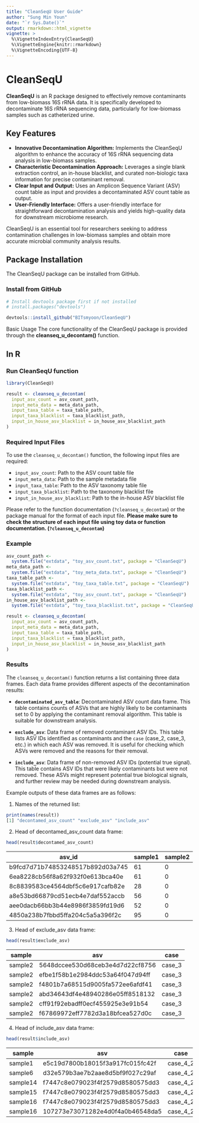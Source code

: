 ```yaml
---
title: "CleanSeqU User Guide"
author: "Sung Min Youn"
date: "`r Sys.Date()`"
output: rmarkdown::html_vignette
vignette: >
  %\VignetteIndexEntry{CleanSeqU}
  %\VignetteEngine{knitr::rmarkdown}
  %\VignetteEncoding{UTF-8}
---
```


# CleanSeqU

**CleanSeqU** is an R package designed to effectively remove contaminants from low-biomass 16S rRNA data. It is specifically developed to decontaminate 16S rRNA sequencing data, particularly for low-biomass samples such as catheterized urine.

## Key Features

* **Innovative Decontamination Algorithm:** Implements the CleanSeqU algorithm to enhance the accuracy of 16S rRNA sequencing data analysis in low-biomass samples.
* **Characteristic Decontamination Approach:** Leverages a single blank extraction control, an in-house blacklist, and curated non-biologic taxa information for precise contaminant removal.
* **Clear Input and Output:** Uses an Amplicon Sequence Variant (ASV) count table as input and provides a decontaminated ASV count table as output.
* **User-Friendly Interface:** Offers a user-friendly interface for straightforward decontamination analysis and yields high-quality data for downstream microbiome research.

CleanSeqU is an essential tool for researchers seeking to address contamination challenges in low-biomass samples and obtain more accurate microbial community analysis results.

## Package Installation

The CleanSeqU package can be installed from GitHub.

### Install from GitHub

```R
# Install devtools package first if not installed
# install.packages("devtools")

devtools::install_github("BITsmyoon/CleanSeqU")
```
Basic Usage
The core functionality of the CleanSeqU package is provided through the **cleanseq_u_decontam()** function.

## In R

### Run CleanSeqU function

```R
library(CleanSeqU)

result <- cleanseq_u_decontam(
  input_asv_count = asv_count_path,
  input_meta_data = meta_data_path,
  input_taxa_table = taxa_table_path,
  input_taxa_blacklist = taxa_blacklist_path,
  input_in_house_asv_blacklist = in_house_asv_blacklist_path
)
```

### Required Input Files

To use the `cleanseq_u_decontam()` function, the following input files are required:

* `input_asv_count`: Path to the ASV count table file
* `input_meta_data`: Path to the sample metadata file
* `input_taxa_table`: Path to the ASV taxonomy table file
* `input_taxa_blacklist`: Path to the taxonomy blacklist file
* `input_in_house_asv_blacklist`: Path to the in-house ASV blacklist file

Please refer to the function documentation (`?cleanseq_u_decontam`) or the package manual for the format of each input file.
**Please make sure to check the structure of each input file using toy data or function documentation. (`?cleanseq_u_decontam`)**

### Example

```R
asv_count_path <-
  system.file("extdata", "toy_asv_count.txt", package = "CleanSeqU")
meta_data_path <-
  system.file("extdata", "toy_meta_data.txt", package = "CleanSeqU")
taxa_table_path <-
  system.file("extdata", "toy_taxa_table.txt", package = "CleanSeqU")
taxa_blacklist_path <-
  system.file("extdata", "toy_asv_count.txt", package = "CleanSeqU")
in_house_asv_blacklist_path <-
  system.file("extdata", "toy_taxa_blacklist.txt", package = "CleanSeqU")

result <- cleanseq_u_decontam(
  input_asv_count = asv_count_path,
  input_meta_data = meta_data_path,
  input_taxa_table = taxa_table_path,
  input_taxa_blacklist = taxa_blacklist_path,
  input_in_house_asv_blacklist = in_house_asv_blacklist_path
)
```

### Results

The `cleanseq_u_decontam()` function returns a list containing three data frames. Each data frame provides different aspects of the decontamination results:

*   **`decontaminated_asv_table`**: Decontaminated ASV count data frame. This table contains counts of ASVs that are highly likely to be contaminants set to 0 by applying the contaminant removal algorithm. This table is suitable for downstream analysis.

*   **`exclude_asv`**: Data frame of removed contaminant ASV IDs. This table lists ASV IDs identified as contaminants and the `case` (case_2, case_3, etc.) in which each ASV was removed. It is useful for checking which ASVs were removed and the reasons for their removal.

*   **`include_asv`**: Data frame of non-removed ASV IDs (potential true signal).  This table contains ASV IDs that were likely contaminants but were not removed. These ASVs might represent potential true biological signals, and further review may be needed during downstream analysis.

Example outputs of these data frames are as follows:

1. Names of the returned list:

```R
print(names(result))
[1] "decontamed_asv_count" "exclude_asv" "include_asv"
```

2. Head of decontamed_asv_count data frame:

```R
head(result$decontamed_asv_count)
```

| asv_id                           | sample1 | sample2 | sample3 | sample4 | sample5 | sample6 | sample7 | sample8 | sample10 | sample11 | sample12 | sample13 | sample14 | sample15 | sample16 |
|------------------------------------|---------|---------|---------|---------|---------|---------|---------|---------|----------|----------|----------|----------|----------|----------|----------|
| b9fcd7d71b74853248517b892d03a745   | 61      | 0       | 0       | 0       | 0       | 0       | 0       | 0       | 0        | 0        | 0        | 0        | 429      | 595      | 148      |
| 6ea8228cb56f8a62f932f0e613bca40e   | 61      | 0       | 0       | 0       | 0       | 0       | 0       | 0       | 0        | 0        | 0        | 0        | 0        | 0        | 0        |
| 8c8839583ce4564dbf5c6e917cafb82e   | 28      | 0       | 0       | 0       | 0       | 0       | 0       | 0       | 0        | 0        | 0        | 0        | 0        | 0        | 0        |
| a8e53bd66879cd51ecb4e7daf552accb   | 56      | 0       | 0       | 0       | 316     | 0       | 0       | 0       | 0        | 0        | 0        | 0        | 0        | 0        | 0        |
| aee0dacb66bb3b44e8986f3859fd19d6   | 52      | 0       | 0       | 0       | 0       | 17      | 0       | 0       | 0        | 0        | 0        | 0        | 0        | 0        | 0        |
| 4850a238b7fbbd5ffa204c5a5a396f2c   | 95      | 0       | 0       | 0       | 0       | 0       | 0       | 0       | 0        | 0        | 0        | 0        | 0        | 687      | 0        |

3. Head of exclude_asv data frame:

```R
head(result$exclude_asv)
```

| sample  | asv                              | case   |
|---------|------------------------------------|--------|
| sample2 | 5648dccee530d68ceb3e4d7d22cf8756   | case_3 |
| sample2 | efbe1f58b1e2984ddc53a64f047d94ff   | case_3 |
| sample2 | f4801b7a68515d9005fa572ee6afdf41   | case_3 |
| sample2 | abd34643df4e48940286e05ff8518132   | case_3 |
| sample2 | cff91f92ebadff0ecf455925e3e91b54   | case_3 |
| sample2 | f67869972eff7782d3a18bfcea527d0c   | case_3 |

4. Head of include_asv data frame:

```R
head(result$include_asv)
```

| sample   | asv                              | case     |
|----------|------------------------------------|----------|
| sample1  | e5c19d7800b18015f3a917fc015fc42f   | case_4_2 |
| sample6  | d32e579b3ae7b2aae8d5bf9f027c29af   | case_4_2 |
| sample14 | f7447c8e079023f4f2579d8580575dd3   | case_4_2 |
| sample15 | f7447c8e079023f4f2579d8580575dd3   | case_4_2 |
| sample16 | f7447c8e079023f4f2579d8580575dd3   | case_4_2 |
| sample16 | 107273e73071282e4d0f4a0b46548da5   | case_4_2 |
